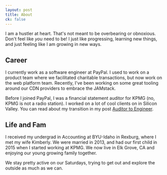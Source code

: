 ```yaml
---
layout: post
title: About
ck: false
---
```


I am a hustler at heart. That's not meant to be overbearing or obnoxious. Don't feel like _you_ need to be! I just like progressing, learning new things, and just feeling like I am growing in new ways.

## Career
I currently work as a software engineer at PayPal. I used to work on a product team where we facilitated charitable transactions, but now work on the web platform team. Recently, I've been working on some great tooling around our CDN providers to embrace the JAMstack.

Before I joined PayPal, I was a financial statement auditor for KPMG (no, KPMG is not a radio station). I worked on a lot of cool clients on in Silicon Valley. You can read about my transition in my post [Auditor to Engineer](https://medium.com/@maxuuell/auditor-to-engineer-79cccb08d614).

## Life and Fam
I received my undergrad in Accounting at BYU-Idaho in Rexburg, where I met my wife Kimberly. We were married in 2013, and had our first child in 2015 when I started working at KPMG. We now live in Elk Grove, CA and enjoying our young growing family together.

We stay pretty active on our Saturdays, trying to get out and explore the outside as much as we can.


